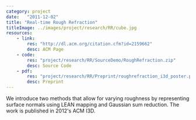 ```yaml
---
category: project
date:   "2011-12-02"
title: "Real-time Rough Refraction"
titleImage: ../images/project/research/RR/cube.jpg
resources:
    - link:
        res: "http://dl.acm.org/citation.cfm?id=2159662"
        desc: ACM Page
    - code:
        res: "project/research/RR/SourceDemo/RoughRefraction.zip"
        desc: Source Code
    - pdf:
        res: "project/research/RR/Preprint/roughrefraction_i3d_poster.pdf"
        desc: Preprint
---
```



We introduce two methods that allow for varying roughness by representing surface normals using
LEAN mapping and Gaussian sum reduction. The work is published in 2012's ACM I3D.
